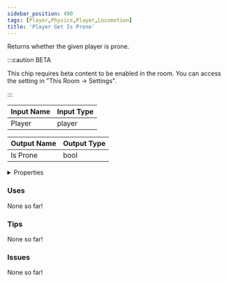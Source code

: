 ```yaml
---
sidebar_position: 490
tags: [Player,Physics,Player,Locomotion]
title: 'Player Get Is Prone'
---
```


Returns whether the given player is prone.

:::caution BETA

This chip requires beta content to be enabled in the room. You can access the setting in "This Room -> Settings".

:::


<EsbSvg />

| Input Name | Input Type |
|-----------|-----------|
| Player | player |

| Output Name | Output Type |
|-----------|-----------|
| Is Prone | bool |


<details>
  <summary>Properties</summary>
  <div>
    <div>
    <table>
      <thead>
        <tr>
          <th>Is beta required?</th>
          <th>✅</th>
        </tr>
        <tr>
          <th>Is this chip a trolling risk?</th>
          <th>❌</th>
        </tr>
        <tr>
          <th>Is this chip a role assignment risk?</th>
          <th>❌</th>
        </tr>
        <tr>
          <th>Chip UUID</th>
          <th>781ccd7b-a399-47dd-a174-fab918cea059</th>
        </tr>
      </thead>
    </table>
    </div>
  </div>
</details>

### Uses

None so far!

### Tips

None so far!

### Issues

None so far!
